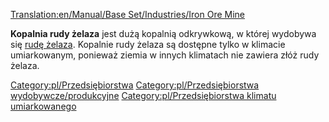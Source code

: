 [[Translation:en/Manual/Base Set/Industries/Iron Ore Mine]]

{{pl/Przedsiębiorstwa|image=en/Ironoremine.png|name=Kopalnia rudy żelaza
|climates=[[pl/Manual/Klimat]]
|accepts=Nic
|produces=[[pl/Manual/Base Set/Cargos/Ruda żelaza|Ruda żelaza]]
}}
'''Kopalnia rudy żelaza''' jest dużą kopalnią odkrywkową, w której wydobywa się [[pl/Manual/Base Set/Cargos/Ruda żelaza|rudę żelaza]]. Kopalnie rudy żelaza są dostępne tylko w klimacie umiarkowanym, ponieważ ziemia w innych klimatach nie zawiera złóż rudy żelaza. 

{{pl/Navbox Industries}}

[[Category:pl/Przedsiębiorstwa]]
[[Category:pl/Przedsiębiorstwa wydobywcze/produkcyjne]]
[[Category:pl/Przedsiębiorstwa klimatu umiarkowanego]]